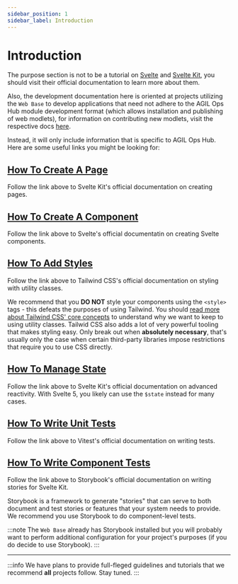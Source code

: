 ```yaml
---
sidebar_position: 1
sidebar_label: Introduction
---
```


# Introduction

The purpose section is not to be a tutorial on [Svelte](https://svelte.dev/tutorial/svelte/welcome-to-svelte) and
[Svelte Kit](https://kit.svelte.dev/docs/introduction), you should visit their official documentation to learn more
about them.

Also, the development documentation here is oriented at projects utilizing the `Web Base` to develop applications that
need not adhere to the AGIL Ops Hub module development format (which allows installation and publishing of web modlets),
for information on contributing new modlets, visit the respective docs
[here](/docs/docs/contributing/development/web-module-development).

Instead, it will only include information that is specific to AGIL Ops Hub. Here are some useful links you might be
looking for:

## [How To Create A Page](https://svelte.dev/tutorial/kit/pages)

Follow the link above to Svelte Kit's official documentation on creating pages.

## [How To Create A Component](https://svelte.dev/tutorial/svelte/your-first-component)

Follow the link above to Svelte's official documentatin on creating Svelte components.

## [How To Add Styles](https://tailwindcss.com/docs/styling-with-utility-classes)

Follow the link above to Tailwind CSS's official documentation on styling with utility classes.

We recommend that you **DO NOT** style your components using the `<style>` tags - this defeats the purposes of using
Tailwind. You should [read more about Tailwind CSS' core
concepts](https://tailwindcss.com/docs/styling-with-utility-classes#why-not-just-use-inline-styles) to understand why
we want to keep to using utility classes. Tailwid CSS also adds a lot of very powerful tooling that makes styling
easy. Only break out when **absolutely necessary**, that's usually only the case when certain third-party libraries
impose restrictions that require you to use CSS directly.

## [How To Manage State](https://svelte.dev/tutorial/svelte/stores)

Follow the link above to Svelte Kit's official documentation on advanced reactivity. With Svelte 5, you likely can use
the `$state` instead for many cases.

## [How To Write Unit Tests](https://vitest.dev/guide/#writing-tests)

Follow the link above to Vitest's official documentation on writing tests.

## [How To Write Component Tests](https://storybook.js.org/docs/get-started/frameworks/sveltekit#writing-native-svelte-stories)

Follow the link above to Storybook's official documentation on writing stories for Svelte Kit.

Storybook is a framework to generate "stories" that can serve to both document and test stories or features that your
system needs to provide. We recommend you use Storybook to do component-level tests.

:::note
The `Web Base` already has Storybook installed but you will probably want to perform additional configuration for your
project's purposes (if you do decide to use Storybook).
:::

---

:::info
We have plans to provide full-fleged guidelines and tutorials that we recommend **all** projects follow. Stay tuned.
:::
